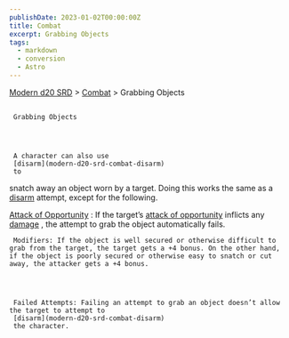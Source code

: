 ```yaml
---
publishDate: 2023-01-02T00:00:00Z
title: Combat
excerpt: Grabbing Objects
tags:
  - markdown
  - conversion
  - Astro
---
```


[Modern d20 SRD](/#modernD20) > [Combat](modern-d20-srd-combat-index) > Grabbing Objects

##

     Grabbing Objects




     A character can also use
     [disarm](modern-d20-srd-combat-disarm)
     to

snatch away an object worn by a target. Doing this works the same as a
[disarm](modern-d20-srd-combat-disarm)
attempt,
except for the following.

[Attack of Opportunity](modern-d20-srd-combat-attacks-of-opportunity)
: If the target’s
[attack of opportunity](modern-d20-srd-combat-attacks-of-opportunity)
inflicts any
[damage](modern-d20-srd-combat-damage)
, the attempt to grab the object automatically fails.

     Modifiers: If the object is well secured or otherwise difficult to grab from the target, the target gets a +4 bonus. On the other hand, if the object is poorly secured or otherwise easy to snatch or cut away, the attacker gets a +4 bonus.




     Failed Attempts: Failing an attempt to grab an object doesn’t allow the target to attempt to
     [disarm](modern-d20-srd-combat-disarm)
     the character.
